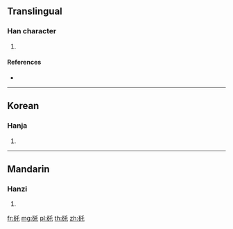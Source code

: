 {{character info/new}}
==Translingual==

===Han character===
{{Han char|rn=112|rad=石|as=03|sn=8|four=12614|canj=MRHP}}

# {{defn|Han|sort=石03}}

====References====
* {{Han ref|kx=0827.160|dkj=24041|dj=1241.170|hdz=42417.140|uh=77FA|ud=30714|bh=CD7E|bd=52606}}

----

==Korean==

===Hanja===
{{ko-hanja|hangeul=탁|eumhun=|rv=tak|mr=t'ak|y=thak}}

# {{defn|lang=ko|sort=石03}}

----

==Mandarin==

===Hanzi===
{{cmn-hanzi|pin=[[tuō]] ([[tuo1]])|wg=t'o<sup>1</sup>}}

# {{defn|lang=cmn|sort=石03}}

[[fr:矺]]
[[mg:矺]]
[[pl:矺]]
[[th:矺]]
[[zh:矺]]